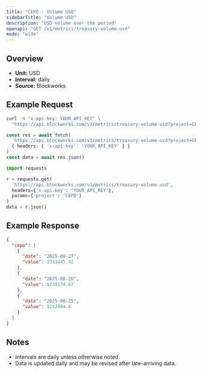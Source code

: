 ```yaml
---
title: "CEPO : Volume USD"
sidebarTitle: "Volume USD"
description: "USD volume over the period"
openapi: "GET /v1/metrics/treasury-volume-usd"
mode: "wide"
---
```


## Overview

- **Unit:** USD
- **Interval:** daily
- **Source:** Blockworks

## Example Request

<CodeGroup>

```bash cURL
curl -H "x-api-key: YOUR_API_KEY" \
  "https://api.blockworks.com/v1/metrics/treasury-volume-usd?project=CEPO"
```

```typescript TypeScript
const res = await fetch(
  'https://api.blockworks.com/v1/metrics/treasury-volume-usd?project=CEPO',
  { headers: { 'x-api-key': 'YOUR_API_KEY' } }
)
const data = await res.json()
```

```python Python
import requests

r = requests.get(
  'https://api.blockworks.com/v1/metrics/treasury-volume-usd',
  headers={'x-api-key': 'YOUR_API_KEY'},
  params={'project': 'CEPO'}
)
data = r.json()
```

</CodeGroup>

## Example Response

```json
{
  "cepo": [
    {
      "date": "2025-08-27",
      "value": 1313445.42
    },
    {
      "date": "2025-08-26",
      "value": 1238174.67
    },
    {
      "date": "2025-08-25",
      "value": 1212494.6
    }
  ]
}
```

## Notes
- Intervals are daily unless otherwise noted.
- Data is updated daily and may be revised after late-arriving data.
